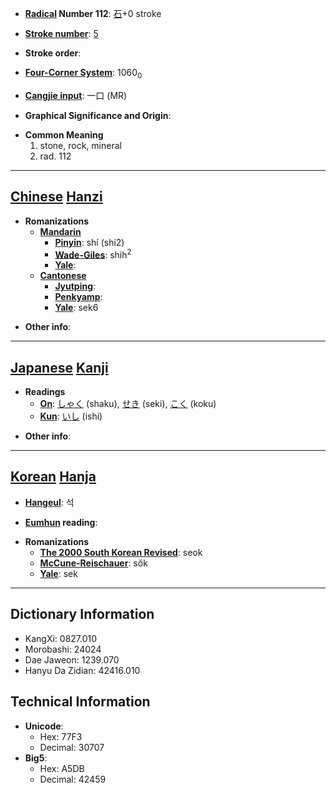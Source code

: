 * '''[[Wiktionary:Chinese radical index| Radical]] Number 112''': [[Wiktionary:Chinese radical index 石|石]]+0 stroke

* '''[[Wiktionary:Chinese total strokes index|Stroke number]]''': [[Wiktionary:Chinese total strokes index 5|5]]

* '''Stroke order''': 

* '''[[Wiktionary:Chinese four corner index|Four-Corner System]]''': 1060<sub>0</sub>

* '''[[Wiktionary:Chinese Cangjie index|Cangjie input]]''': 一口 (MR)

* '''Graphical Significance and Origin''': 

* '''Common Meaning'''
*#stone, rock, mineral
*# rad. 112


----

== [[Chinese]] [[Hanzi]] ==

* '''Romanizations'''
** '''[[Mandarin]]'''
*** '''[[Pinyin]]''': shí (shi2)
*** '''[[Wade-Giles]]''': shih<sup>2</sup>
*** '''[[Yale]]''': 
** '''[[Cantonese]]'''
*** '''[[Jyutping]]''':
*** '''[[Penkyamp]]''': 
*** '''[[Yale]]''': sek6

* '''Other info''': 

----

== [[Japanese]] [[Kanji]] ==

* '''Readings'''
** '''[[On]]''': [[しゃく]] (shaku), [[せき]] (seki), [[こく]] (koku)
** '''[[Kun]]''': [[いし]] (ishi)

* '''Other info''':  

----

== [[Korean]] [[Hanja]] ==

* '''[[Hangeul]]''': 석

* '''[[Eumhun]] reading''': 

* '''Romanizations'''
** '''[[The 2000 South Korean Revised Romanization|The 2000 South Korean Revised]]''': seok
** '''[[McCune-Reischauer]]''': sŏk
** '''[[Yale]]''': sek

----

== Dictionary Information ==

* KangXi: 0827.010
* Morobashi: 24024
* Dae Jaweon: 1239.070
* Hanyu Da Zidian: 42416.010

== Technical Information ==

* '''Unicode''':
** Hex: 77F3
** Decimal: 30707
* '''Big5''':
** Hex: A5DB
** Decimal: 42459